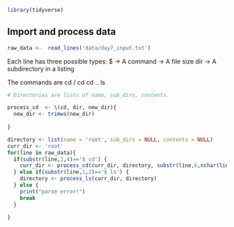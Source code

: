 ```r
library(tidyverse)
```
 

## Import and process data
 

```r
raw_data <-  read_lines('data/day7_input.txt')
```

Each line has three possible types:
$ -> A command
<numbers> -> A file size
dir <identifier> -> A subdirectory in a listing

The commands are 
cd /
cd <identifier>
cd ..
ls


```r
# Directories are lists of name, sub_dirs, contents.  

process_cd  <- \(cd, dir, new_dir){
  new_dir <- trimws(new_dir)
  
}

```
```r
directory <- list(name = 'root', sub_dirs = NULL, contents = NULL)
curr_dir <- 'root'
for(line in raw_data){
  if(substr(line,1,4)=='$ cd') {
    curr_dir <- process_cd(curr_dir, directory, substr(line,6,nchar(line)))
  } else if(substr(line,1,2)=='$ ls') {
    directory <- process_ls(curr_dir, directory)
  } else {
    print("parse error!")
    break
  }
    
}
```

